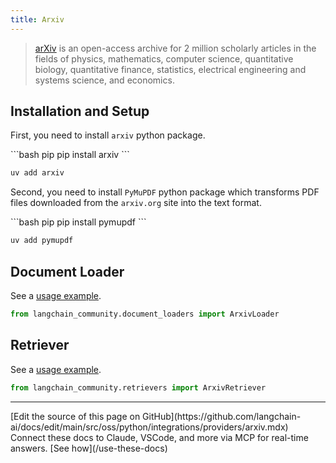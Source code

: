```yaml
---
title: Arxiv
---
```


>[arXiv](https://arxiv.org/) is an open-access archive for 2 million scholarly articles in the fields of physics,
> mathematics, computer science, quantitative biology, quantitative finance, statistics, electrical engineering and
> systems science, and economics.


## Installation and Setup

First, you need to install `arxiv` python package.

<CodeGroup>
```bash pip
pip install arxiv
```

```bash uv
uv add arxiv
```
</CodeGroup>

Second, you need to install `PyMuPDF` python package which transforms PDF files downloaded from the `arxiv.org` site into the text format.

<CodeGroup>
```bash pip
pip install pymupdf
```

```bash uv
uv add pymupdf
```
</CodeGroup>

## Document Loader

See a [usage example](/oss/python/integrations/document_loaders/arxiv).

```python
from langchain_community.document_loaders import ArxivLoader
```

## Retriever

See a [usage example](/oss/python/integrations/retrievers/arxiv).

```python
from langchain_community.retrievers import ArxivRetriever
```

---

<Callout icon="pen-to-square" iconType="regular">
    [Edit the source of this page on GitHub](https://github.com/langchain-ai/docs/edit/main/src/oss/python/integrations/providers/arxiv.mdx)
</Callout>
<Tip icon="terminal" iconType="regular">
    Connect these docs to Claude, VSCode, and more via MCP for    real-time answers. [See how](/use-these-docs)
</Tip>

